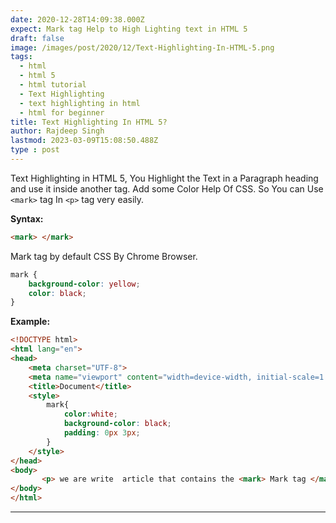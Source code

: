 ```yaml
---
date: 2020-12-28T14:09:38.000Z
expect: Mark tag Help to High Lighting text in HTML 5
draft: false
image: /images/post/2020/12/Text-Highlighting-In-HTML-5.png
tags:
  - html
  - html 5
  - html tutorial
  - Text Highlighting
  - text highlighting in html
  - html for beginner
title: Text Highlighting In HTML 5?
author: Rajdeep Singh
lastmod: 2023-03-09T15:08:50.488Z
type : post
---
```


Text Highlighting in HTML 5, You Highlight the Text in a Paragraph heading and
use it inside another tag. Add some Color Help Of CSS. So You can Use `<mark>`
tag In `<p>` tag very easily.

**Syntax:**

```html
<mark> </mark>
```

Mark tag by default CSS By Chrome Browser.

```css
mark {
    background-color: yellow;
    color: black;
}
```

**Example:**

```html
<!DOCTYPE html>
<html lang="en">
<head>
    <meta charset="UTF-8">
    <meta name="viewport" content="width=device-width, initial-scale=1.0">
    <title>Document</title>
    <style>
        mark{
            color:white;
            background-color: black;
            padding: 0px 3px;
        }
    </style>
</head>
<body>
       <p> we are write  article that contains the <mark> Mark tag </mark> for Highlighting the text. you will make it easier to see it.</p>    
</body>
</html>
```

---
